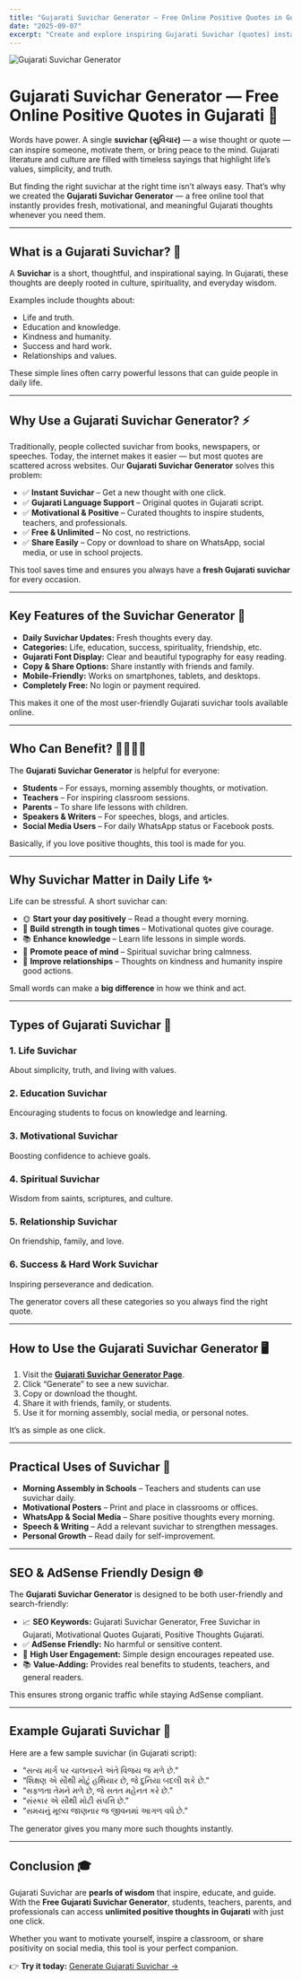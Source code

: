 ```yaml
---
title: "Gujarati Suvichar Generator — Free Online Positive Quotes in Gujarati"
date: "2025-09-07"
excerpt: "Create and explore inspiring Gujarati Suvichar (quotes) instantly with our free online generator. Positive thoughts, motivational sayings, and life lessons in Gujarati."
---
```


![Gujarati Suvichar Generator](/images/gujarati-suvichar-cover.jpg)

# Gujarati Suvichar Generator — Free Online Positive Quotes in Gujarati 🌸

Words have power. A single **suvichar (સુવિચાર)** — a wise thought or quote — can inspire someone, motivate them, or bring peace to the mind. Gujarati literature and culture are filled with timeless sayings that highlight life’s values, simplicity, and truth.  

But finding the right suvichar at the right time isn’t always easy. That’s why we created the **Gujarati Suvichar Generator** — a free online tool that instantly provides fresh, motivational, and meaningful Gujarati thoughts whenever you need them.

---

## What is a Gujarati Suvichar? 📖

A **Suvichar** is a short, thoughtful, and inspirational saying. In Gujarati, these thoughts are deeply rooted in culture, spirituality, and everyday wisdom.  

Examples include thoughts about:  
- Life and truth.  
- Education and knowledge.  
- Kindness and humanity.  
- Success and hard work.  
- Relationships and values.  

These simple lines often carry powerful lessons that can guide people in daily life.

---

## Why Use a Gujarati Suvichar Generator? ⚡

Traditionally, people collected suvichar from books, newspapers, or speeches. Today, the internet makes it easier — but most quotes are scattered across websites. Our **Gujarati Suvichar Generator** solves this problem:

- ✅ **Instant Suvichar** – Get a new thought with one click.  
- ✅ **Gujarati Language Support** – Original quotes in Gujarati script.  
- ✅ **Motivational & Positive** – Curated thoughts to inspire students, teachers, and professionals.  
- ✅ **Free & Unlimited** – No cost, no restrictions.  
- ✅ **Share Easily** – Copy or download to share on WhatsApp, social media, or use in school projects.  

This tool saves time and ensures you always have a **fresh Gujarati suvichar** for every occasion.

---

## Key Features of the Suvichar Generator 🌟

- **Daily Suvichar Updates:** Fresh thoughts every day.  
- **Categories:** Life, education, success, spirituality, friendship, etc.  
- **Gujarati Font Display:** Clear and beautiful typography for easy reading.  
- **Copy & Share Options:** Share instantly with friends and family.  
- **Mobile-Friendly:** Works on smartphones, tablets, and desktops.  
- **Completely Free:** No login or payment required.  

This makes it one of the most user-friendly Gujarati suvichar tools available online.

---

## Who Can Benefit? 👩‍🏫👨‍🎓

The **Gujarati Suvichar Generator** is helpful for everyone:  

- **Students** – For essays, morning assembly thoughts, or motivation.  
- **Teachers** – For inspiring classroom sessions.  
- **Parents** – To share life lessons with children.  
- **Speakers & Writers** – For speeches, blogs, and articles.  
- **Social Media Users** – For daily WhatsApp status or Facebook posts.  

Basically, if you love positive thoughts, this tool is made for you.

---

## Why Suvichar Matter in Daily Life ✨

Life can be stressful. A short suvichar can:  

- 🌞 **Start your day positively** – Read a thought every morning.  
- 💪 **Build strength in tough times** – Motivational quotes give courage.  
- 📚 **Enhance knowledge** – Learn life lessons in simple words.  
- 🧘 **Promote peace of mind** – Spiritual suvichar bring calmness.  
- 🤝 **Improve relationships** – Thoughts on kindness and humanity inspire good actions.  

Small words can make a **big difference** in how we think and act.

---

## Types of Gujarati Suvichar 📜

### 1. Life Suvichar  
About simplicity, truth, and living with values.  

### 2. Education Suvichar  
Encouraging students to focus on knowledge and learning.  

### 3. Motivational Suvichar  
Boosting confidence to achieve goals.  

### 4. Spiritual Suvichar  
Wisdom from saints, scriptures, and culture.  

### 5. Relationship Suvichar  
On friendship, family, and love.  

### 6. Success & Hard Work Suvichar  
Inspiring perseverance and dedication.  

The generator covers all these categories so you always find the right quote.

---

## How to Use the Gujarati Suvichar Generator 🖥️

1. Visit the **[Gujarati Suvichar Generator Page](/tools/gujarati-suvichar)**.  
2. Click “Generate” to see a new suvichar.  
3. Copy or download the thought.  
4. Share it with friends, family, or students.  
5. Use it for morning assembly, social media, or personal notes.  

It’s as simple as one click.

---

## Practical Uses of Suvichar 🏫

- **Morning Assembly in Schools** – Teachers and students can use suvichar daily.  
- **Motivational Posters** – Print and place in classrooms or offices.  
- **WhatsApp & Social Media** – Share positive thoughts every morning.  
- **Speech & Writing** – Add a relevant suvichar to strengthen messages.  
- **Personal Growth** – Read daily for self-improvement.  

---

## SEO & AdSense Friendly Design 🌐

The **Gujarati Suvichar Generator** is designed to be both user-friendly and search-friendly:  

- 📈 **SEO Keywords:** Gujarati Suvichar Generator, Free Suvichar in Gujarati, Motivational Quotes Gujarati, Positive Thoughts Gujarati.  
- ✅ **AdSense Friendly:** No harmful or sensitive content.  
- 🎯 **High User Engagement:** Simple design encourages repeated use.  
- 📚 **Value-Adding:** Provides real benefits to students, teachers, and general readers.  

This ensures strong organic traffic while staying AdSense compliant.

---

## Example Gujarati Suvichar 🌿

Here are a few sample suvichar (in Gujarati script):

- “સત્ય માર્ગ પર ચાલનારને અંતે વિજય જ મળે છે.”  
- “શિક્ષણ એ સૌથી મોટું હથિયાર છે, જે દુનિયા બદલી શકે છે.”  
- “સફળતા તેમને મળે છે, જે સતત મહેનત કરે છે.”  
- “સંસ્કાર એ સૌથી મોટી સંપત્તિ છે.”  
- “સમયનું મૂલ્ય જાણનાર જ જીવનમાં આગળ વધે છે.”  

The generator gives you many more such thoughts instantly.

---

## Conclusion 🎓

Gujarati Suvichar are **pearls of wisdom** that inspire, educate, and guide. With the **Free Gujarati Suvichar Generator**, students, teachers, parents, and professionals can access **unlimited positive thoughts in Gujarati** with just one click.  

Whether you want to motivate yourself, inspire a classroom, or share positivity on social media, this tool is your perfect companion.  

👉 **Try it today:** [Generate Gujarati Suvichar →](/tools/gujarati-suvichar)  

